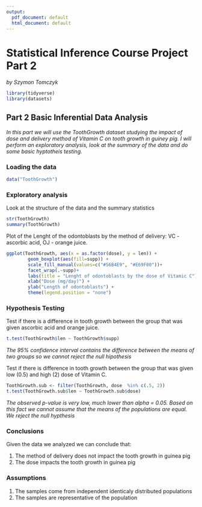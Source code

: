 ```yaml
---
output:
  pdf_document: default
  html_document: default
---
```

# Statistical Inference Course Project Part 2
_by Szymon Tomczyk_

```r
library(tidyverse)
library(datasets)
```

## Part 2 Basic Inferential Data Analysis
_In this part we will use the ToothGrowth dataset studying the impact of dose and delivery method of Vitamin C on tooth growth in guiney pig. I will perform an exploratory analysis, look at the summary of the data and do some basic hyptotheis testing._

### Loading the data
```r
data("ToothGrowth")
```

### Exploratory analysis
Look at the structure of the data and the summary statistics
```r
str(ToothGrowth)
summary(ToothGrowth)
```
Plot of the Lenght of the odontoblasts by the method of delivery: VC - ascorbic acid, OJ - orange juice. 
```r
ggplot(ToothGrowth, aes(x = as.factor(dose), y = len)) +
        geom_boxplot(aes(fill=supp)) +
        scale_fill_manual(values=c("#56B4E9", "#E69F00"))+
        facet_wrap(.~supp)+
        labs(title = "Lenght of odontoblasts by the dose of Vitamic C") +
        xlab("Dose (mg/day)") +
        ylab("Length of odontoblasts") +
        theme(legend.position = "none") 
```

### Hypothesis Testing

Test if there is a difference in tooth growth between the group that was given ascorbic acid and orange juice.
```r
t.test(ToothGrowth$len ~ ToothGrowth$supp)
```
_The 95% confidence interval contains the difference between the means of two groups so we cannot reject the null hipothesis_
 
Test if there is difference in tooth growth between the group that was given low (0.5) and high (2) dose of Vitamin C.
```r
ToothGrowth.sub <- filter(ToothGrowth, dose  %in% c(.5, 2))
t.test(ToothGrowth.sub$len ~ ToothGrowth.sub$dose)
```
_The observed p-value is very low, much lower than alpha = 0.05. Based on this fact we cannot assume that the means of the populations are equal. We reject the null hypthesis_

### Conclusions

Given the data we analyzed we can conclude that:

1. The method of delivery does not impact the tooth growth in guinea pig
2. The dose impacts the tooth growth in guinea pig

### Assumptions

1. The samples come from independent identicaly distributed populations
2. The samples are representative of the population
